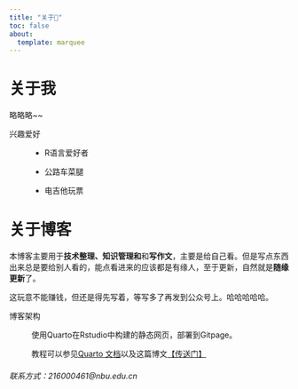 ```yaml
---
title: "关于🙂"
toc: false
about:
  template: marquee
---
```


# 关于我

略略略\~\~

兴趣爱好

:   -   R语言爱好者

    -   公路车菜腿

    -   电吉他玩票

# 关于博客

本博客主要用于**技术整理、知识管理和**和**写作文**，主要是给自己看。但是写点东西出来总是要给别人看的，能点看进来的应该都是有缘人，至于更新，自然就是**随缘更新**了。

这玩意不能赚钱，但还是得先写着，等写多了再发到公众号上。哈哈哈哈哈。

博客架构

:   使用Quarto在Rstudio中构建的静态网页，部署到Gitpage。

:   教程可以参见[Quarto 文档](https://quarto.org/)以及这篇博文[【传送门】](https://beamilz.com/posts/2022-06-05-creating-a-blog-with-quarto/en/)

###### 联系方式*：216000461\@nbu.edu.cn*
